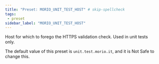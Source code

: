```yaml
---
title: "Preset: MORIO_UNIT_TEST_HOST" # skip-spellcheck
tags:
 - preset
sidebar_label: "MORIO_UNIT_TEST_HOST"
---
```


Host for which to forego the HTTPS validation check. Used in unit tests only.

<Note>

The default value of this preset is `unit.test.morio.it`, and it is <Label style="danger">Not Safe</Label> to change this.

</Note>
